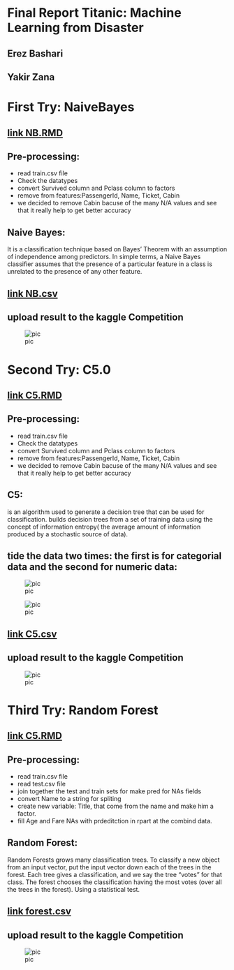 # Final Report Titanic: Machine Learning from Disaster
## Erez Bashari 
## Yakir Zana

# First Try: NaiveBayes

## [link NB.RMD](NB.Rmd)

## Pre-processing:
* read train.csv file
* Check the datatypes
* convert Survived column and Pclass column to factors
* remove from features:PassengerId, Name, Ticket, Cabin
* we decided to remove Cabin bacuse of the many N/A values and see that it really help to get better accuracy

## Naive Bayes:
It is a classification technique based on Bayes’ Theorem with an assumption of independence among predictors. In simple terms, a Naive Bayes classifier assumes that the presence of a particular feature in a class is unrelated to the presence of any other feature.

## [link NB.csv](NB.csv)

## upload result to the kaggle Competition
![pic](/picture/NB_Score.PNG)


# Second Try: C5.0

## [link C5.RMD](C5.Rmd)

## Pre-processing:
* read train.csv file
* Check the datatypes
* convert Survived column and Pclass column to factors
* remove from features:PassengerId, Name, Ticket, Cabin
* we decided to remove Cabin bacuse of the many N/A values and see that it really help to get better accuracy

## C5:
is an algorithm used to generate a decision tree that can be used for classification.
builds decision trees from a set of training data using the concept of information entropy( the average amount of information produced by a stochastic source of data).

## tide the data two times: the first is for categorial data and the second for numeric data:

![pic](/picture/C5_plot_1.PNG)

![pic](/picture/C5_plot_2.PNG)

## [link C5.csv](C5.csv)

## upload result to the kaggle Competition
![pic](/picture/C50.PNG)


# Third Try: Random Forest

## [link C5.RMD](C5.Rmd)

## Pre-processing:
* read train.csv file
* read test.csv file
* join together the test and train sets for make pred for NAs fields
* convert Name to a string for spliting
* create new variable: Title, that come from the name and make him a factor.
* fill Age and Fare NAs with prdeditction in rpart at the combind data.

## Random Forest:
Random Forests grows many classification trees. To classify a new object from an input vector, put the input vector down each of the trees in the forest. Each tree gives a classification, and we say the tree "votes" for that class. The forest chooses the classification having the most votes (over all the trees in the forest).
Using a statistical test.


## [link forest.csv](forest.csv)

## upload result to the kaggle Competition
![pic](/picture/RF_SCORE.PNG)

